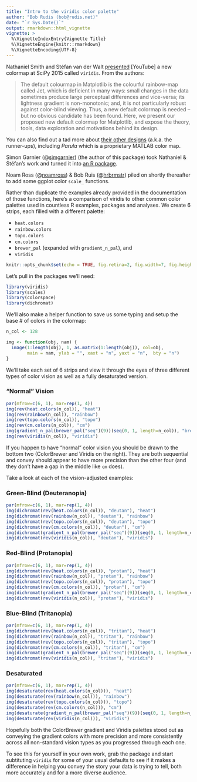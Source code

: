 ```yaml
---
title: "Intro to the viridis color palette"
author: "Bob Rudis (bob@rudis.net)"
date: "`r Sys.Date()`"
output: rmarkdown::html_vignette
vignette: >
  %\VignetteIndexEntry{Vignette Title}
  %\VignetteEngine{knitr::rmarkdown}
  %\VignetteEncoding{UTF-8}
---
```

Nathaniel Smith and Stéfan van der Walt [presented](https://www.youtube.com/watch?list=PLYx7XA2nY5Gcpabmu61kKcToLz0FapmHu&v=xAoljeRJ3lU) [YouTube] a new colormap at SciPy 2015 called `viridis`. From the authors:

>The default colourmap in Matplotlib is the colourful rainbow-map called Jet, which is deficient in many ways: small changes in the data sometimes produce large perceptual differences and vice-versa; its lightness gradient is non-monotonic; and, it is not particularly robust against color-blind viewing. Thus, a new default colormap is needed -- but no obvious candidate has been found. Here, we present our proposed new default colormap for Matplotlib, and expose the theory, tools, data exploration and motivations behind its design.

You can also find out a tad more about [their other designs](http://bids.github.io/colormap/) (a.k.a. the runner-ups), including _Parula_ which is a proprietary MATLAB color map.

Simon Garnier (@[sjmgarnier](https://twitter.com/sjmgarnier)) (the author of this package) took Nathaniel & Stéfan's work and turned it into [an R package](https://cran.r-project.org/package=viridis).

Noam Ross (@[noamross](https://twitter.com/noamross)) & Bob Ruis (@[hrbrmstr](https://twitter.com/hrbrmstr)) piled on shortly thereafter to add some ggplot color `scale_` functions.

Rather than duplicate the examples already provided in the documentation of those functions, here's a comparison of viridis to other common color palettes used in countless R examples, packages and analyses. We create 6 strips, each filled with a different palette:

- `heat.colors`
- `rainbow.colors`
- `topo.colors`
- `cm.colors`
- `brewer_pal` (expanded with `gradient_n_pal`), and
- `viridis`

```r
knitr::opts_chunk$set(echo = TRUE, fig.retina=2, fig.width=7, fig.height=5)
```

Let's pull in the packages we'll need:

```r
library(viridis)
library(scales)
library(colorspace)
library(dichromat)
```

We'll also make a helper function to save us some typing and setup the base # of colors in the colormap:

```r
n_col <- 128

img <- function(obj, nam) {
  image(1:length(obj), 1, as.matrix(1:length(obj)), col=obj, 
        main = nam, ylab = "", xaxt = "n", yaxt = "n",  bty = "n")
}
```

We'll take each set of 6 strips and view it through the eyes of three different types of color vision as well as a fully desaturated version.

### "Normal" Vision

```r
par(mfrow=c(6, 1), mar=rep(1, 4))
img(rev(heat.colors(n_col)), "heat")
img(rev(rainbow(n_col)), "rainbow")
img(rev(topo.colors(n_col)), "topo")
img(rev(cm.colors(n_col)), "cm")
img(gradient_n_pal(brewer_pal("seq")(9))(seq(0, 1, length=n_col)), "brewer")
img(rev(viridis(n_col)), "viridis")
```

If you happen to have "normal" color vision you should be drawn to the bottom two (ColorBrewer and Viridis on the right). They are both sequential and convey should appear to have more precision than the other four (and they don't have a gap in the middle like `cm` does).

Take a look at each of the vision-adjusted examples:

### Green-Blind (Deuteranopia)

```r
par(mfrow=c(6, 1), mar=rep(1, 4))
img(dichromat(rev(heat.colors(n_col)), "deutan"), "heat")
img(dichromat(rev(rainbow(n_col)), "deutan"), "rainbow")
img(dichromat(rev(topo.colors(n_col)), "deutan"), "topo")
img(dichromat(rev(cm.colors(n_col)), "deutan"), "cm")
img(dichromat(gradient_n_pal(brewer_pal("seq")(9))(seq(0, 1, length=n_col)), "deutan"), "brewer")
img(dichromat(rev(viridis(n_col)), "deutan"), "viridis")
```

### Red-Blind (Protanopia)

```r
par(mfrow=c(6, 1), mar=rep(1, 4))
img(dichromat(rev(heat.colors(n_col)), "protan"), "heat")
img(dichromat(rev(rainbow(n_col)), "protan"), "rainbow")
img(dichromat(rev(topo.colors(n_col)), "protan"), "topo")
img(dichromat(rev(cm.colors(n_col)), "protan"), "cm")
img(dichromat(gradient_n_pal(brewer_pal("seq")(9))(seq(0, 1, length=n_col)), "protan"), "brewer")
img(dichromat(rev(viridis(n_col)), "protan"), "viridis")
```

### Blue-Blind (Tritanopia)

```r
par(mfrow=c(6, 1), mar=rep(1, 4))
img(dichromat(rev(heat.colors(n_col)), "tritan"), "heat")
img(dichromat(rev(rainbow(n_col)), "tritan"), "rainbow")
img(dichromat(rev(topo.colors(n_col)), "tritan"), "topo")
img(dichromat(rev(cm.colors(n_col)), "tritan"), "cm")
img(dichromat(gradient_n_pal(brewer_pal("seq")(9))(seq(0, 1, length=n_col)), "tritan"), "brewer")
img(dichromat(rev(viridis(n_col)), "tritan"), "viridis")
```

### Desaturated

```r
par(mfrow=c(6, 1), mar=rep(1, 4))
img(desaturate(rev(heat.colors(n_col))), "heat")
img(desaturate(rev(rainbow(n_col))), "rainbow")
img(desaturate(rev(topo.colors(n_col))), "topo")
img(desaturate(rev(cm.colors(n_col))), "cm")
img(desaturate(gradient_n_pal(brewer_pal("seq")(9))(seq(0, 1, length=n_col))), "brewer")
img(desaturate(rev(viridis(n_col))), "viridis")
```

Hopefully both the ColorBrewer gradient and Viridis palettes stood out as conveying the gradient colors with more precision and more consistently across all non-standard vision types as you progressed through each one.

To see this for yourself in your own work, grab the package and start subtituting `viridis` for some of your usual defaults to see if it makes a difference in helping you convey the story your data is trying to tell, both more accurately and for a more diverse audience.

